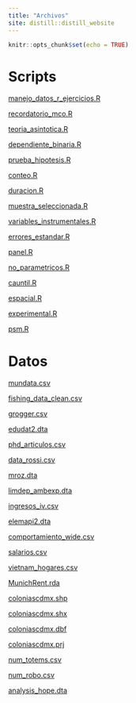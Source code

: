 ```yaml
---
title: "Archivos"
site: distill::distill_website
---
```


```r
knitr::opts_chunk$set(echo = TRUE)
```

# Scripts

[manejo_datos_r_ejercicios.R](./scripts/manejo_datos_r_ejercicios.R)

[recordatorio_mco.R](./scripts/recordatorio_mco.R)

[teoria_asintotica.R](./scripts/teoria_asintotica.R)

[dependiente_binaria.R](./scripts/dependiente_binaria.R)

[prueba_hipotesis.R](./scripts/prueba_hipotesis.R)

[conteo.R](./scripts/conteo.R)

[duracion.R](./scripts/duracion.R)

[muestra_seleccionada.R](./scripts/muestra_seleccionada.R)

[variables_instrumentales.R](./scripts/variables_instrumentales.R)

[errores_estandar.R](./scripts/errores_estandar.R)

[panel.R](./scripts/panel.R)

[no_parametricos.R](./scripts/no_parametricos.R)

[cauntil.R](./scripts/cuantil.R)

[espacial.R](./scripts/espacial.R)

[experimental.R](./scripts/experimental.R)

[psm.R](./scripts/psm.R)

# Datos

[mundata.csv](./data/mundata.csv)

[fishing_data_clean.csv](./data/fishing_data_clean.csv)

[grogger.csv](./data/grogger.csv)

[edudat2.dta](./data/edudat2.dta)

[phd_articulos.csv](./data/phd_articulos.csv)

[data_rossi.csv](./data/data_rossi.csv)

[mroz.dta](./data/mroz.dta)

[limdep_ambexp.dta](./data/limdep_ambexp.dta)

[ingresos_iv.csv](./data/ingresos_iv.csv)

[elemapi2.dta](./data/elemapi2.dta)

[comportamiento_wide.csv](./data/comportamiento_wide.csv)

[salarios.csv](./data/salarios.csv)

[vietnam_hogares.csv](./data/vietnam_hogares.csv)

[MunichRent.rda](./data/MunichRent.rda)

[coloniascdmx.shp](./data/coloniascdmx.shp)

[coloniascdmx.shx](./data/coloniascdmx.shx)

[coloniascdmx.dbf](./data/coloniascdmx.dbf)

[coloniascdmx.prj](./data/coloniascdmx.prj)

[num_totems.csv](./data/num_totems.csv)

[num_robo.csv](./data/num_robo.csv)

[analysis_hope.dta](./data/analysis_hope.dta)
